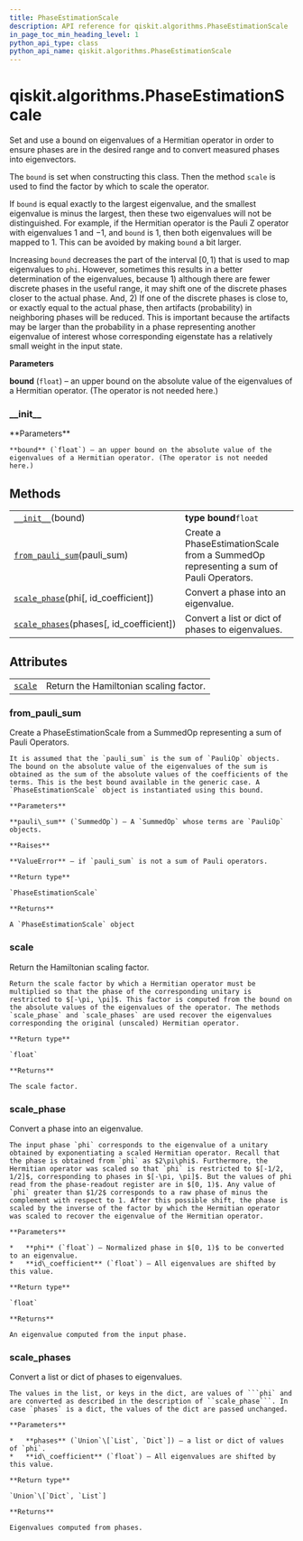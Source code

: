 ```yaml
---
title: PhaseEstimationScale
description: API reference for qiskit.algorithms.PhaseEstimationScale
in_page_toc_min_heading_level: 1
python_api_type: class
python_api_name: qiskit.algorithms.PhaseEstimationScale
---
```


# qiskit.algorithms.PhaseEstimationScale

<Class id="qiskit.algorithms.PhaseEstimationScale" isDedicatedPage={true} github="https://github.com/qiskit/qiskit/tree/stable/0.17/qiskit/algorithms/phase_estimators/phase_estimation_scale.py" signature="PhaseEstimationScale(bound)">
  Set and use a bound on eigenvalues of a Hermitian operator in order to ensure phases are in the desired range and to convert measured phases into eigenvectors.

  The `bound` is set when constructing this class. Then the method `scale` is used to find the factor by which to scale the operator.

  If `bound` is equal exactly to the largest eigenvalue, and the smallest eigenvalue is minus the largest, then these two eigenvalues will not be distinguished. For example, if the Hermitian operator is the Pauli Z operator with eigenvalues $1$ and $-1$, and `bound` is $1$, then both eigenvalues will be mapped to $1$. This can be avoided by making `bound` a bit larger.

  Increasing `bound` decreases the part of the interval $[0, 1)$ that is used to map eigenvalues to `phi`. However, sometimes this results in a better determination of the eigenvalues, because 1) although there are fewer discrete phases in the useful range, it may shift one of the discrete phases closer to the actual phase. And, 2) If one of the discrete phases is close to, or exactly equal to the actual phase, then artifacts (probability) in neighboring phases will be reduced. This is important because the artifacts may be larger than the probability in a phase representing another eigenvalue of interest whose corresponding eigenstate has a relatively small weight in the input state.

  **Parameters**

  **bound** (`float`) – an upper bound on the absolute value of the eigenvalues of a Hermitian operator. (The operator is not needed here.)

  ### \_\_init\_\_

  <Function id="qiskit.algorithms.PhaseEstimationScale.__init__" signature="__init__(bound)">
    **Parameters**

    **bound** (`float`) – an upper bound on the absolute value of the eigenvalues of a Hermitian operator. (The operator is not needed here.)
  </Function>

  ## Methods

  |                                                                                                                                                          |                                                                                      |
  | -------------------------------------------------------------------------------------------------------------------------------------------------------- | ------------------------------------------------------------------------------------ |
  | [`__init__`](#qiskit.algorithms.PhaseEstimationScale.__init__ "qiskit.algorithms.PhaseEstimationScale.__init__")(bound)                                  | **type bound**`float`                                                                |
  | [`from_pauli_sum`](#qiskit.algorithms.PhaseEstimationScale.from_pauli_sum "qiskit.algorithms.PhaseEstimationScale.from_pauli_sum")(pauli\_sum)           | Create a PhaseEstimationScale from a SummedOp representing a sum of Pauli Operators. |
  | [`scale_phase`](#qiskit.algorithms.PhaseEstimationScale.scale_phase "qiskit.algorithms.PhaseEstimationScale.scale_phase")(phi\[, id\_coefficient])       | Convert a phase into an eigenvalue.                                                  |
  | [`scale_phases`](#qiskit.algorithms.PhaseEstimationScale.scale_phases "qiskit.algorithms.PhaseEstimationScale.scale_phases")(phases\[, id\_coefficient]) | Convert a list or dict of phases to eigenvalues.                                     |

  ## Attributes

  |                                                                                                         |                                        |
  | ------------------------------------------------------------------------------------------------------- | -------------------------------------- |
  | [`scale`](#qiskit.algorithms.PhaseEstimationScale.scale "qiskit.algorithms.PhaseEstimationScale.scale") | Return the Hamiltonian scaling factor. |

  ### from\_pauli\_sum

  <Function id="qiskit.algorithms.PhaseEstimationScale.from_pauli_sum" signature="classmethod from_pauli_sum(pauli_sum)">
    Create a PhaseEstimationScale from a SummedOp representing a sum of Pauli Operators.

    It is assumed that the `pauli_sum` is the sum of `PauliOp` objects. The bound on the absolute value of the eigenvalues of the sum is obtained as the sum of the absolute values of the coefficients of the terms. This is the best bound available in the generic case. A `PhaseEstimationScale` object is instantiated using this bound.

    **Parameters**

    **pauli\_sum** (`SummedOp`) – A `SummedOp` whose terms are `PauliOp` objects.

    **Raises**

    **ValueError** – if `pauli_sum` is not a sum of Pauli operators.

    **Return type**

    `PhaseEstimationScale`

    **Returns**

    A `PhaseEstimationScale` object
  </Function>

  ### scale

  <Function id="qiskit.algorithms.PhaseEstimationScale.scale" signature="property scale">
    Return the Hamiltonian scaling factor.

    Return the scale factor by which a Hermitian operator must be multiplied so that the phase of the corresponding unitary is restricted to $[-\pi, \pi]$. This factor is computed from the bound on the absolute values of the eigenvalues of the operator. The methods `scale_phase` and `scale_phases` are used recover the eigenvalues corresponding the original (unscaled) Hermitian operator.

    **Return type**

    `float`

    **Returns**

    The scale factor.
  </Function>

  ### scale\_phase

  <Function id="qiskit.algorithms.PhaseEstimationScale.scale_phase" signature="scale_phase(phi, id_coefficient=0.0)">
    Convert a phase into an eigenvalue.

    The input phase `phi` corresponds to the eigenvalue of a unitary obtained by exponentiating a scaled Hermitian operator. Recall that the phase is obtained from `phi` as $2\pi\phi$. Furthermore, the Hermitian operator was scaled so that `phi` is restricted to $[-1/2, 1/2]$, corresponding to phases in $[-\pi, \pi]$. But the values of phi read from the phase-readout register are in $[0, 1)$. Any value of `phi` greater than $1/2$ corresponds to a raw phase of minus the complement with respect to 1. After this possible shift, the phase is scaled by the inverse of the factor by which the Hermitian operator was scaled to recover the eigenvalue of the Hermitian operator.

    **Parameters**

    *   **phi** (`float`) – Normalized phase in $[0, 1)$ to be converted to an eigenvalue.
    *   **id\_coefficient** (`float`) – All eigenvalues are shifted by this value.

    **Return type**

    `float`

    **Returns**

    An eigenvalue computed from the input phase.
  </Function>

  ### scale\_phases

  <Function id="qiskit.algorithms.PhaseEstimationScale.scale_phases" signature="scale_phases(phases, id_coefficient=0.0)">
    Convert a list or dict of phases to eigenvalues.

    The values in the list, or keys in the dict, are values of ```phi` and are converted as described in the description of ``scale_phase```. In case `phases` is a dict, the values of the dict are passed unchanged.

    **Parameters**

    *   **phases** (`Union`\[`List`, `Dict`]) – a list or dict of values of `phi`.
    *   **id\_coefficient** (`float`) – All eigenvalues are shifted by this value.

    **Return type**

    `Union`\[`Dict`, `List`]

    **Returns**

    Eigenvalues computed from phases.
  </Function>
</Class>

